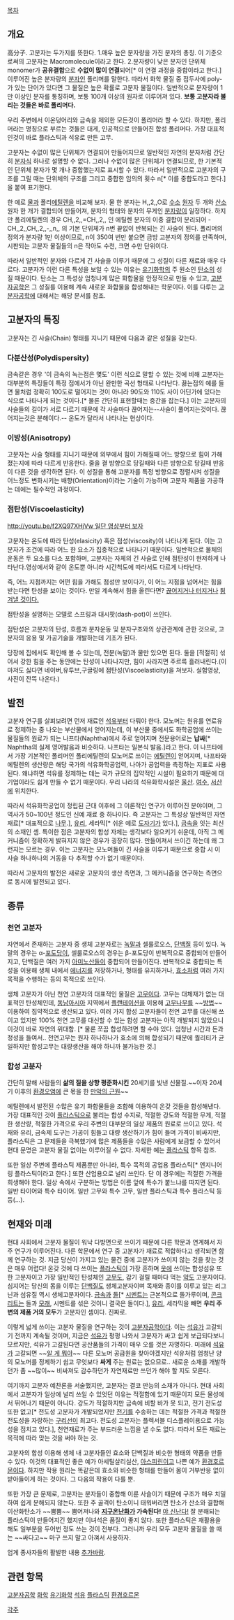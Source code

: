 [[목차]]

== 개요 ==
高分子. 
고분자는 두가지를 뜻한다.
1.매우 높은 분자량을 가진 분자의 총칭. 이 기준으로써의 고분자는 Macromolecule이라고 한다. 
2.분자량이 낮은 분자인 단위체monomer가 '''공유결합'''으로 '''수없이 많이 연결'''되어[* 이 연결 과정을 중합이라고 한다.]이루어진 높은 분자량의 [[분자]]인 폴리머를 말한다. 따라서 화학 물질 중 접두사에 poly-가 있는 단어가 있다면 그 물질은 높은 확률로 고분자 물질이다. 일반적으로 분자량이 1만 이상인 분자를 통칭하며, 보통 100개 이상의 원자로 이루어져 있다. '''보통 고분자라 불리는 것들은 바로 폴리머다.''' 

우리 주변에서 이온덩어리와 금속을 제외한 모든것이 폴리머라 할 수 있다. 하지만, 폴리머라는 명칭으로 부르는 것들은 대게, 인공적으로 만들어진 합성 폴리머다. 가장 대표적인것이 바로 플라스틱과 석유로 만든 고무.

고분자는 수없이 많은 단위체가 연결되어 만들어지므로 일반적인 자연의 분자처럼 간단히 [[분자식]] 하나로 설명할 수 없다. 그러나 수없이 많은 단위체가 연결되므로, 한 기본적인 단위체 분자가 몇 개나 중합했는지로 표시할 수 있다. 따라서 일반적으로 고분자의 구조를 그릴 때는 단위체의 구조를 그리고 중합한 임의의 횟수 n[* 이를 중합도라고 한다.]을 붙여 표기한다.

한 예로 [[물]]과 폴리[[에틸렌]]을 비교해 보자. 물 한 분자는 H,,2,,O로 [[수소]] [[원자]] 두 개와 [[산소]] 원자 한 개가 결합되어 만들어져, 분자의 형태와 분자의 무게인 [[분자량]]이 일정하다. 하지만 폴리에틸렌의 경우 CH,,2,,=CH,,2,, 인 에틸렌 분자의 이중 결합이 분리되어 -CH,,2,,CH,,2,,-,,n,, 의 기본 단위체가 n번 끝없이 반복되는 긴 사슬이 된다. 폴리머의 정의가 분자량 1만 이상이므로, n이 350여 번만 붙으면 금방 고분자의 정의를 만족하며, 시판되는 고분자 물질들의 n은 작아도 수천, 크면 수만 단위이다.

따라서 일반적인 분자와 다르게 긴 사슬을 이루기 때문에 그 성질이 다른 재료와 매우 다르다. 고분자가 이런 다른 특성을 보일 수 있는 이유는 [[유기화학]]의 주 원소인 [[탄소]]의 성질 때문이다. 탄소는 그 특성상 엄청나게 많은 화합물을 안정적으로 만들 수 있고, [[고분자공학]]은 그 성질를 이용해 계속 새로운 화합물을 합성해내는 학문이다. 이를 다루는 [[고분자공학]]에 대해서는 해당 문서를 참조.

== 고분자의 특징 ==
고분자는 긴 사슬(Chain) 형태를 지니기 때문에 다음과 같은 성질을 갖는다.

=== 다분산성(Polydispersity) ===
금속같은 경우 '이 금속의 녹는점은 몇도' 이런 식으로 말할 수 있는 것에 비해 고분자는 대부분의 특징들이 특정 점에서가 아닌 완만한 곡선 형태로 나타난다. 끓는점의 예를 들면 물처럼 정확히 100도로 떨어지는 것이 아니라 90도와 110도 사이 어딘가에 있다는 식으로 나타나게 되는 것이다.[* 물론 간단히 표현할때는 중간을 잡는다.] 이는 고분자의 사슬들의 길이가 서로 다르기 때문에 각 사슬마다 끊어지는--사슬이 풀어지는것이다. 끊어지는것은 분해이다.-- 온도가 달라서 나타나는 현상이다.

=== 이방성(Anisotropy) ===
고분자는 사슬 형태를 지니기 때문에 외부에서 힘이 가해질때 어느 방향으로 힘이 가해졌는지에 따라 다르게 반응한다. 줄을 결 방향으로 당길때와 다른 방향으로 당길때 반응이 다른 것을 생각하면 된다. 이 성질을 통해 고분자를 특정 방향으로 정렬시켜 성질을 어느정도 변화시키는 배향(Orientation)이라는 기술이 가능하며 고분자 제품을 가공하는 데에는 필수적인 과정이다.

=== 점탄성(Viscoelasticity) ===
[[http://youtu.be/f2XQ97XHjVw 일단 영상부터 보자]]

고분자는 온도에 따라 탄성(elasicity) 혹은 점성(viscosity)이 나타나게 된다. 이는 고분자가 조건에 따라 어느 한 요소가 집중적으로 나타나기 때문이다. 일반적으로 물체의 운동은 두 요소를 다소 포함하며, 고분자는 자체의 긴 사슬로 인해 점탄성이 현저하게 나타난다.영상에서와 같이 온도뿐 아니라 시간척도에 따라서도 다르게 나타난다.

즉, 어느 지점까지는 어떤 힘을 가해도 점성만 보이다가, 이 어느 지점을 넘어서는 힘을 받는다면 탄성을 보이는 것이다. 만일 계속해서 힘을 올린다면? [[으앙 죽음|끊어지거나 터지거나]] [[사카키(아즈망가 대왕)#s-3|튕겨낼 것이다.]]

점탄성을 설명하는 모델로 스프링과 대시팟(dash-pot)이 쓰인다.

점탄성은 고분자의 탄성, 흐름과 분자운동 및 분자구조와의 상관관계에 관한 것으로, 고분자의 응용 및 가공기술을 개발하는데 기초가 된다.

당장에 집에서도 확인해 볼 수 있는데, 전분(녹말)과 물만 있으면 된다. 둘을 [적절히] 섞어서 강한 힘을 주는 동안에는 탄성이 나타나지만, 힘이 사라지면 주르륵 흘러내린다.(이마저도 싫다면 네이버,유투브,구글링에 점탄성(Viscoelasticity)을 쳐보자. 실험영상, 사진이 잔뜩 나온다.)

== 발전 ==
고분자 연구를 살펴보려면 먼저 재료인 [[석유]]부터 다뤄야 한다. 모노머는 원유를 연료유로 정제하는 중 나오는 부산물에서 얻어지는데, 이 부산물 중에서도 화학공업에 쓰이는 물질들의 원료가 되는 나프타(Naphtha)에서 주로 얻어지며 전문용어로는 '''납싸'''[* Naphtha의 실제 영어발음과 비슷하다. 나프타는 일본식 발음.]라고 한다. 이 나프타에서 가장 기본적인 폴리머인 폴리에틸렌의 모노머로 쓰이는 [[에틸렌]]이 얻어지며, 나프타와 에틸렌의 생산량은 해당 국가의 석유화학공업력, 나아가 공업력을 측정하는 지표로 사용된다. 왜냐하면 석유를 정제하는 데는 국가 규모의 집약적인 시설이 필요하기 때문에 대기업이라도 쉽게 만들 수 없기 때문이다. 우리 나라의 석유화학시설은 [[울산]]. [[여수]], [[서산]]에 위치한다. 

따라서 석유화학공업이 정립된 근대 이후에 그 이론적인 연구가 이루어진 분야이며, 그 역사가 50~100년 정도인 신예 재료 중 하나이다. 즉 고분자는 그 특성상 일반적인 자연재료[* 대표적으로 [[나무]].], [[유리]], 세라믹[* 쉬운 예로 [[도자기]]가 있다.], [[금속]]을 잇는 최신의 소재인 셈. 특이한 점은 고분자의 합성 자체는 생각보다 일으키기 쉬운데, 아직 그 메커니즘이 정확하게 밝혀지지 않은 경우가 굉장히 많다. 만들어져서 쓰이긴 하는데 왜 그런지는 모르는 경우. 이는 고분자는 모노머들이 긴 사슬을 이루기 때문으로 중합 시 이 사슬 하나하나의 거동을 다 추적할 수가 없기 때문이다.

따라서 고분자의 발전은 새로운 고분자의 생산 측면과, 그 메커니즘을 연구하는 측면으로 동시에 발전되고 있다.

== 종류 ==
=== 천연 고분자 ===
자연에서 존재하는 고분자 중 생체 고분자로는 [[녹말]]과 셀룰로오스, [[단백질]] 등이 있다. 녹말의 경우는 α-[[포도당]]이, 셀룰로오스의 경우는 β-포도당이 반복적으로 중합되어 만들어지고, 단백질은 여러 가지 [[아미노산]]들이 중합되어 만들어진다. 반복적으로 중합되는 특성을 이용해 생체 내에서 [[에너지]]를 저장하거나, 형태를 유지하거나, [[효소]]처럼 여러 가지 목적을 수행하는 등의 목적으로 쓰인다.

생체 고분자가 아닌 천연 고분자의 대표적인 물질은 [[고무]]이다. 고무는 대체재가 없는 대표적인 탄성체인데, [[동남아시아]] 지역에서 [[플랜테이션]]을 이용해 [[고무나무]]를 ~~[[방법]]~~이용하여 집약적으로 생산되고 있다. 여러 가지 합성 고분자들이 천연 고무를 대신해 쓰이고 있지만 100% 천연 고무를 대신할 수 있는 합성 고분자는 아직 개발되지 않았으니 이것이 바로 자연의 위대함. [* 물론 쪼끔 합성하려면 할 수야 있다. 엄청난 시간과 돈과 정성을 들여서.. 천연고무는 원자 하나하나가 효소에 의해 합성되기 때문에 퀄리티가 균일하지만 합성고무는 대량생산을 해야 하니까 불가능한 것.] 

=== 합성 고분자 ===
간단히 말해 사람들의 '''삶의 질을 상향 평준화시킨''' 20세기를 빛낸 신물질.~~이자 20세기 이후의 [[환경오염]]에 큰 몫을 한 [[만악의 근원]]~~

에틸렌에서 발전된 수많은 유기 화합물들을 조합해 이용하여 온갖 것들을 합성해낸다. 가장 대표적인 것이 [[플라스틱]]으로 불리는 합성 수지로, 적절한 강도와 적절한 무게, 적절한 생산량, 적절한 가격으로 우리 주변의 대부분의 일상 제품의 원료로 쓰이고 있다. 석재와 유리, 금속제 도구는 가공이 힘들고 대량 생산하기가 힘이 들며 가격이 비싸지만, 플라스틱은 그 문제들을 극복했기에 많은 제품들을 수많은 사람에게 보급할 수 있어서 현대 문명은 고분자 물질 없이는 이루어질 수 없다. 자세한 예는 [[플라스틱]] 항목 참조.

또한 일상 주변에 플라스틱 제품뿐만 아니라, 특수 목적의 공업용 플라스틱[* 엔지니어링 플라스틱이라고 한다.] 또한 산업용으로 널리 쓰인다. 단 이 경우에는 적절한 가격을 희생해야 한다. 일상 속에서 구분하는 방법은 이름 앞에 특수가 붙느냐를 따지면 된다. 일반 타이어와 특수 타이어. 일반 고무와 특수 고무, 일반 플라스틱과 특수 플라스틱 등등(...).

== 현재와 미래 ==
현대 사회에서 고분자 물질이 워낙 다방면으로 쓰이기 때문에 다른 학문과 연계해서 자주 연구가 이루어진다. 다른 학문에서 연구 중 고분자가 재료로 적합하다고 생각되면 함께 연구하는 것. 지금 당신이 가지고 있는 물건 중에 고분자가 쓰이지 않는 것을 찾는 것은 매우 어렵다! 온갖 것에 다 쓰이는 [[플라스틱]]이 가장 흔하며 [[옷]]에 쓰이는 합성섬유 또한 고분자이고 가장 일반적인 탄성체인 [[고무]]도, 감기 걸릴 때마다 먹는 [[약]]도 고분자이다. 심지어는 당신의 몸을 이루는 [[단백질]]도 생체고분자이며 목재와 종이를 이루고 있는 리그닌과 섬유질 역시 생체고분자이다. [[금속]]과 [[돌]][* [[시멘트]]는 근본적으로 돌가루이며, [[콘크리트]]는 돌과 [[모래]], 시멘트를 섞은 것이니 결국은 돌이다.], [[유리]], 세라믹을 빼면 '''우리 주변의 제품 거의 모두'''가 고분자인 셈이다. 진짜로.

이렇게 넓게 쓰이는 고분자 물질을 연구하는 것이 [[고분자공학]]이다. 이는 [[석유]]가 고갈되기 전까지 계속될 것이며, 지금은 [[석유]]가 펑펑 나와서 고분자가 싸고 쉽게 보급되다보니 모르지만, 석유가 고갈된다면 공산품들의 가격이 매우 오를 것은 자명하다. 미래에 [[석유]]가 고갈되면 ~~[[알 게 뭐야]]~~ 다른 모노머 공급원을 찾아야겠지만 석유처럼 엄청난 양의 모노머를 정제하기 쉽고 무엇보다 '''싸게''' 주는 원료는 없으므로.. 새로운 소재를 개발하던가 좀 ~~많이~~ 비싸져도 감수하던가 자연재료만 쓰던가 해야 할 지도 모른다.

여기까지 고분자 예찬론을 서술했지만, 고분자는 결코 만능의 소재가 아니다. 현대 사회에서 고분자가 일상에 널리 쓰일 수 있엇던 이유는 적절함에 있기 때문이지 모든 물성에서 뛰어나기 때문이 아니다. 강도가 적절하지만 금속에 비할 바가 못 되고, 전기 전도성 또한 없고[* 전도성 고분자가 개발되었지만 [[전기]]를 수송하는 데는 적절한 가격과 적절한 전도성을 자랑하는 [[구리]]선이 최고다. 전도성 고분자는 플렉서블 디스플레이용으로 가능성을 점치고 있다.], 천연재료가 주는 부드러운 느낌을 낼 수도 없다. 따라서 모든 재료는 목적에 따라 맞는 것을 써야 하는 것.

고분자의 합성 이용해 생체 내 고분자들인 효소와 단백질과 비슷한 형태의 약품을 만들 수 있다. 이것의 대표적인 좋은 예가 아세틸살리실산, [[아스피린]]이고 나쁜 예가 [[환경호르몬]]이다. 하지만 작용 원리는 똑같은데 효소와 비슷한 형태를 만들어 몸이 거부반응 없이 받아들이게 하는 것이다. 그 다음의 작용이 다를 뿐.

또한 가장 큰 문제로, 고분자는 분자들이 중합해 이룬 사슬이기 때문에 구조가 매우 치밀하여 쉽게 분해되지 않는다. 또한 주 골격이 탄소이니 태워버리면 탄소가 산소와 결합해 이산화탄소가 ~~뿜뿜~~ 뿜어져나와 '''[[지구온난화]]가 가속된다!''' [[야 신난다!]] 잘 분해되는 플라스틱이 만들어지긴 했지만 이녀석은 품질이 좋지 않다. 또한 플라스틱은 재활용을 해도 일부분을 두어번 정도 쓰는 것이 전부다. 그러니까 우리 모두 고분자 물질을 쓸 때는 ~~싸다고~~ 마구 쓰지 말고 아껴서 사용하자.


업계 종사자들의 활발한 내용 [[추가바람]].

== 관련 항목 ==
[[고분자공학]]
[[화학]]
[[유기화학]]
[[석유]]
[[플라스틱]]
[[환경호르몬]]

[[각주]]
